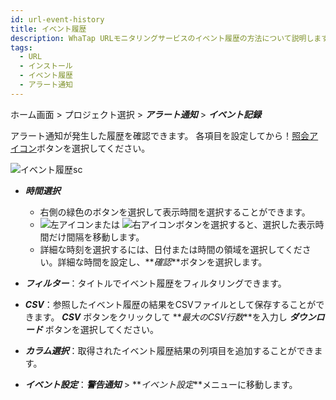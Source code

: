 ```yaml
---
id: url-event-history
title: イベント履歴
description: WhaTap URLモニタリングサービスのイベント履歴の方法について説明します。
tags:
  - URL
  - インストール
  - イベント履歴
  - アラート通知
---
```


ホーム画面 > プロジェクト選択 > **_アラート通知_** > **_イベント記録_**

アラート通知が発生した履歴を確認できます。 各項目を設定してから！[照会アイコン](/img/ico-btn-search.png)ボタンを選択してください。

![イベント履歴sc](/img/url-event-history.png)

-   **_時間選択_**

    -   右側の緑色のボタンを選択して表示時間を選択することができます。
    -   ![左アイコン](/img/left-arrow.svg)または ![右アイコン](/img/right-arrow.svg)ボタンを選択すると、選択した表示時間だけ間隔を移動します。
    -   詳細な時刻を選択するには、日付または時間の領域を選択してください。詳細な時間を設定し、**_確認_**ボタンを選択します。

-   **_フィルター_**：タイトルでイベント履歴をフィルタリングできます。

-   **_CSV_**：参照したイベント履歴の結果をCSVファイルとして保存することができます。 **_CSV_** ボタンをクリックして **_最大のCSV行数_**を入力し **_ダウンロード_** ボタンを選択してください。

-   **_カラム選択_**：取得されたイベント履歴結果の列項目を追加することができます。

-   **_イベント設定_**：**_警告通知_** > **_イベント設定_**メニューに移動します。

<!-- 

이벤트 기록을 프로젝트에서 조회하고자 하는 경우 ***경고 알림*** > ***이벤트 기록*** 메뉴를 이용할 수 있습니다.

모니터링 중인 프로젝트 화면에서는 실시간으로 발생하는 이벤트에 대해서도 알림을 제공합니다.
![프로젝트 화면 실시간 알림](https://img.whatap.io/media/user_guide_url/13_EventList1.png)

-->
